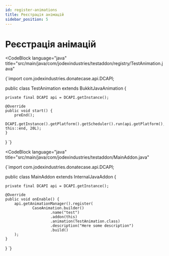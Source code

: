 ```yaml
---
id: register-animations
title: Реєстрація анімацій
sidebar_position: 5
---
```



# Реєстрація анімацій

<CodeBlock
        language="java"
        title="src/main/java/com/jodexindustries/testaddon/registry/TestAnimation.java"
>
{`import com.jodexindustries.donatecase.api.DCAPI;

public class TestAnimation extends BukkitJavaAnimation {

    private final DCAPI api = DCAPI.getInstance();

    @Override
    public void start() {
        preEnd();
        DCAPI.getInstance().getPlatform().getScheduler().run(api.getPlatform(), this::end, 20L);
    }
}
`}
</CodeBlock>

<CodeBlock
        language="java"
        title="src/main/java/com/jodexindustries/testaddon/MainAddon.java"
>
{`import com.jodexindustries.donatecase.api.DCAPI;

public class MainAddon extends InternalJavaAddon {

    private final DCAPI api = DCAPI.getInstance();

    @Override
    public void onEnable() {
        api.getAnimationManager().register(
                CaseAnimation.builder()
                        .name("test")
                        .addon(this)
                        .animation(TestAnimation.class)
                        .description("Here some description")
                        .build()
        );
    }

}
`}
</CodeBlock>